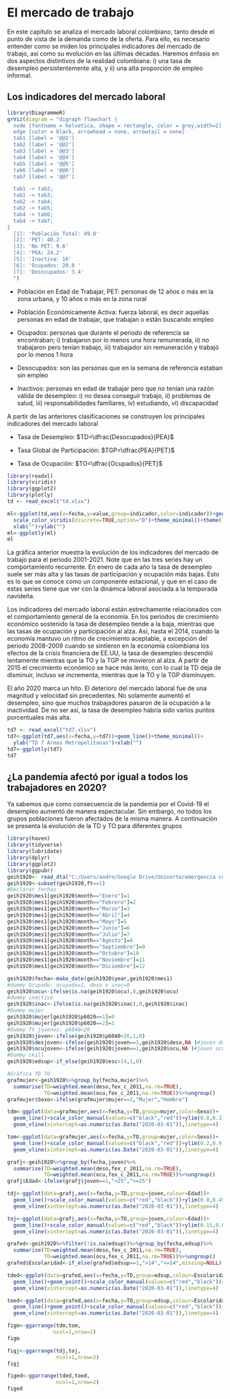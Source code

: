 # El mercado de trabajo

En este capítulo se analiza el mercado laboral colombiano, tanto desde el punto de vista de la demanda como de la oferta. Para ello, es necesario entender como se miden los principales indicadores del mercado de trabajo, así como su evolución en las últimas décadas. Haremos énfasis en dos aspectos distintivos de la realidad colombiana: i) una tasa de desempleo persistentemente alta, y ii) una alta proporción de empleo informal. 

## Los indicadores del mercado laboral

```r
library(DiagrammeR)
grViz(diagram = "digraph flowchart {
  node [fontname = helvetica, shape = rectangle, color = grey,width=2]
  edge [color = black, arrowhead = none, arrowtail = none]
  tab1 [label = '@@1']
  tab2 [label = '@@2']
  tab3 [label = '@@3']
  tab4 [label = '@@4']
  tab5 [label = '@@5']
  tab6 [label = '@@6']
  tab7 [label = '@@7']

  tab1 -> tab2;
  tab1 -> tab3;
  tab2 -> tab4;
  tab2 -> tab5;
  tab4 -> tab6;
  tab4 -> tab7;
}
  [1]: 'Población Total: 49.8'
  [2]: 'PET: 40.2'    
  [3]: 'No PET: 9.6'    
  [4]: 'PEA: 24.2'
  [5]: 'Inactiva: 16'
  [6]: 'Ocupados: 20.8 '
  [7]: 'Desocupados: 3.4'    
  ")
```
- Población en Edad de Trabajar, PET: personas de 12 años o más en la zona urbana, y 10 años o más en la zona rural

- Población Económicamente Activa: fuerza laboral, es decir aquellas personas en edad de trabajar, que trabajan o están buscando empleo

- Ocupados: personas que durante el periodo de referencia se encontraban; i) trabajaron por lo menos una hora remunerada, ii) no trabajaron pero tenían trabajo, iii) trabajador sin remuneración y trabajó por lo menos 1 hora

- Desocupados: son las personas que en la semana de referencia estaban sin empleo

- Inactivos: personas en edad de trabajar pero que no tenían una razón válida de desempleo: i) no desea conseguir trabajo, ii) problemas de salud, iii) responsabilidades familiares, iv) estudiando, vi) discapacidad

A partir de las anteriores clasificaciones se construyen los principales indicadores del mercado laboral

- Tasa de Desempleo: $TD=\dfrac{Desocupados}{PEA}$

- Tasa Global de Participación: $TGP=\dfrac{PEA}{PET}$

- Tasa de Ocupación: $TO=\dfrac{Ocupados}{PET}$

```r
library(readxl)
library(viridis)
library(ggplot2)
library(plotly)
td <- read_excel("td.xlsx")

ml<-ggplot(td,aes(x=fecha,y=value,group=indicador,color=indicador))+geom_line()+
  scale_color_viridis(discrete=TRUE,option="D")+theme_minimal()+theme(legend.position="bottom",legend.title=element_blank())+
  xlab("")+ylab("")
ml<-ggplotly(ml)
ml
```

La gráfica anterior muestra la evolución de los indicadores del mercado de trabajo para el periodo 2001-2021. Note que en las tres series hay un comportamiento recurrente. En enero de cada año la tasa de desempleo suele ser más alta y las tasas de participación y ocupación más bajas. Esto es lo que se conoce como un componente estacional, y que en el caso de estas series tiene que ver con la dinámica laboral asociada a la temporada navideña. 

Los indicadores del mercado laboral están estrechamente relacionados con el comportamiento general de la economía. En los periodos de crecimiento económico sostenido la tasa de desempleo tiende a la baja, mientras que las tasas de ocupación y participación al alza. Así, hasta el 2014, cuando la economía mantuvo un ritmo de crecimiento aceptable, a excepción del periodo 2008-2009 cuando se sintieron en la economía colombiana los efectos de la crisis financiera de EE.UU, la tasa de desempleo descendió lentamente mientras que la TO y la TGP se movieron al alza. A partir de 2015 el crecimiento económico se hace más lento, con lo cual la TD deja de disminuir, incluso se incrementa, mientras que la TO y la TGP disminuyen. 

El año 2020 marca un hito. El deterioro del mercado laboral fue de una magnitud y velocidad sin precedentes. No solamente aumentó el desempleo, sino que muchos trabajadores pasaron de la ocupación a la inactividad. De no ser así, la tasa de desempleo habría sido varios puntos porcentuales más alta. 


```r
td7 <- read_excel("td7.xlsx")
td7<-ggplot(td7,aes(x=fecha,y=td7))+geom_line()+theme_minimal()+
  ylab("TD 7 Áreas Metropolitanas")+xlab("")
td7<-ggplotly(td7)
td7
```


## ¿La pandemía afectó por igual a todos los trabajadores en 2020?

Ya sabemos que como consecuencia de la pandemia por el Covid-19 el desempleo aumentó de manera espectacular. Sin embargo, no todos los grupos poblaciones fueron afectados de la misma manera. A continuación se presenta la evolución de la TD y TO para diferentes grupos

```r

library(haven)
library(tidyverse)
library(lubridate)
library(dplyr)
library(ggplot2)
library(ggpubr)
geih1920<- read_dta("C:/Users/andre/Google Drive/Uninorte/emergencia covid19/data/choque_covid/area1920_short.dta")
geih1920<-subset(geih1920,ft==1)
#Declarar fechas
geih1920$mes1[geih1920$month=="Enero"]=1
geih1920$mes1[geih1920$month=="Febrero"]=2
geih1920$mes1[geih1920$month=="Marzo"]=3
geih1920$mes1[geih1920$month=="Abril"]=4
geih1920$mes1[geih1920$month=="Mayo"]=5
geih1920$mes1[geih1920$month=="Junio"]=6
geih1920$mes1[geih1920$month=="Julio"]=7
geih1920$mes1[geih1920$month=="Agosto"]=8
geih1920$mes1[geih1920$month=="Septiembre"]=9
geih1920$mes1[geih1920$month=="Octubre"]=10
geih1920$mes1[geih1920$month=="Noviembre"]=11
geih1920$mes1[geih1920$month=="Diciembre"]=12

geih1920$fecha<-make_date(geih1920$year,geih1920$mes1)
#dummy Ocupado: ocupado=1, deso o inac=0
geih1920$ocu<-ifelse(is.na(geih1920$ocu),0,geih1920$ocu) 
#dummy inactivo
geih1920$inac<-ifelse(is.na(geih1920$inac),0,geih1920$inac)
#Dummy mujer
geih1920$mujer[geih1920$p6020==1]=0
geih1920$mujer[geih1920$p6020==2]=1
#Dummy ft jovenes: p6040<26
geih1920$joven<-ifelse(geih1920$p6040<26,1,0)
geih1920$desjoven<-ifelse(geih1920$joven==1,geih1920$deso,NA )#joven desempleado
geih1920$ocujoven<-ifelse(geih1920$joven==1,geih1920$ocu,NA )#joven ocupado
#Dummy skill
geih1920$edsup<-if_else(geih1920$esc>14,1,0)

#Gráfica TD TO
grafmujer<-geih1920%>%group_by(fecha,mujer)%>%
  summarise(TD=weighted.mean(deso,fex_c_2011,na.rm=TRUE),
            TO=weighted.mean(ocu,fex_c_2011,na.rm=TRUE))%>%ungroup()
grafmujer$Sexo<-ifelse(grafmujer$mujer==1,"Mujer","Hombre")

tdm<-ggplot(data=grafmujer,aes(x=fecha,y=TD,group=mujer,color=Sexo))+
  geom_line()+scale_color_manual(values=c("black","red"))+ylim(0.0,0.3)+
  geom_vline(xintercept=as.numeric(as.Date("2020-03-01")),linetype=4)

tom<-ggplot(data=grafmujer,aes(x=fecha,y=TO,group=mujer,color=Sexo))+
  geom_line()+scale_color_manual(values=c("black","red"))+ylim(0.2,0.9)+
  geom_vline(xintercept=as.numeric(as.Date("2020-03-01")),linetype=4)

grafj<-geih1920%>%group_by(fecha,joven)%>%
  summarise(TD=weighted.mean(deso,fex_c_2011,na.rm=TRUE),
            TO=weighted.mean(ocu,fex_c_2011,na.rm=TRUE))%>%ungroup()
grafj$Edad<-ifelse(grafj$joven==1,"<25",">=25")

tdj<-ggplot(data=grafj,aes(x=fecha,y=TD,group=joven,colour=Edad))+
  geom_line()+scale_color_manual(values=c("red","black"))+ylim(0.0,0.45)+
  geom_vline(xintercept=as.numeric(as.Date("2020-03-01")),linetype=4)

toj<-ggplot(data=grafj,aes(x=fecha,y=TO,group=joven,colour=Edad))+
  geom_line()+scale_color_manual(values=c("red","black"))+ylim(0.15,0.8)+
  geom_vline(xintercept=as.numeric(as.Date("2020-03-01")),linetype=4)

grafed<-geih1920%>%filter(!is.na(edsup))%>%group_by(fecha,edsup)%>%
  summarise(TD=weighted.mean(deso,fex_c_2011,na.rm=TRUE),
            TO=weighted.mean(ocu,fex_c_2011,na.rm=TRUE))%>%ungroup()
grafed$Escolaridad<-if_else(grafed$edsup==1,">14","<=14",missing=NULL)

tded<-ggplot(data=grafed,aes(x=fecha,y=TD,group=edsup,colour=Escolaridad))+
  geom_line()+geom_point()+scale_color_manual(values=c("red","black"))+ylim(0.0,0.3)+
  geom_vline(xintercept=as.numeric(as.Date("2020-03-01")),linetype=4)

toed<-ggplot(data=grafed,aes(x=fecha,y=TO,group=edsup,colour=Escolaridad))+
  geom_line()+geom_point()+scale_color_manual(values=c("red","black"))+ylim(0.2,0.9)+
  geom_vline(xintercept=as.numeric(as.Date("2020-03-01")),linetype=4)
```

```r
figm<-ggarrange(tdm,tom,
               ncol=1,nrow=2)
figm
```

```r
figj<-ggarrange(tdj,toj,
                ncol=1,nrow=2)
figj
```

```r
figed<-ggarrange(tded,toed,
                ncol=1,nrow=2)
figed
```













